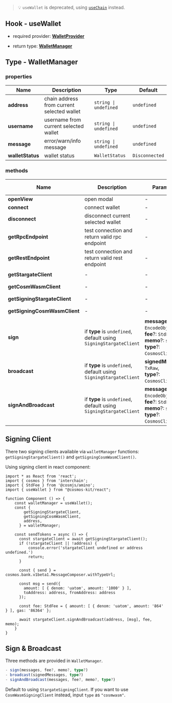 > 💡 `useWallet` is deprecated, using [`useChain`](https://docs.cosmoskit.com/use-chain) instead.

## Hook - useWallet

- required provider: [**WalletProvider**](https://docs.cosmoskit.com/wallet-provider)

- return type: [**WalletManager**](#type---walletmanager)

## Type - WalletManager

### properties

| Name      | Description | Type | Default |
| ----------- | ----------- | -- | -- |
| **address**   | chain address from current selected wallet       | `string \| undefined` | `undefined` |
| **username**   | username from current selected wallet       | `string \| undefined` | `undefined` |
| **message**   | error/warn/info message       | `string \| undefined` | `undefined` |
| **walletStatus**   | wallet status      | `WalletStatus` | `Disconnected` |

### methods

| Name      | Description | Parameters | Return Type | Is Async |
| ----------- | ----------- | -- | -- | -- |
| **openView**      | open modal       | - | `void` | N |
| **connect**      | connect wallet       | - | `void` | Y |
| **disconnect**      | disconnect current selected wallet       | - | `void` | Y |
| **getRpcEndpoint** | test connection and return valid rpc endpoint    | - | `string \| undefined` | Y |
| **getRestEndpoint**  | test connection and return valid rest endpoint    | - | `string \| undefined` | Y |
| **getStargateClient**  | - | - | `StargateClient \| undefined` | Y |
| **getCosmWasmClient**  | - | - | `CosmWasmClient \| undefined` | Y |
| **getSigningStargateClient**  | - | - | `SigningStargateClient \| undefined` | Y |
| **getSigningCosmWasmClient**  | - | - | `SigningCosmWasmClient \| undefined` | Y |
| **sign**  | if **type** is `undefined`, default using `SigningStargateClient` |     **messages**: `EncodeObject[]`,<br />**fee**?: `StdFee`,<br />**memo**?: `string`,<br />**type**?: `CosmosClientType`, | `TxRaw \| undefined` | Y |
| **broadcast**  | if **type** is `undefined`, default using `SigningStargateClient` |     **signedMessages**: `TxRaw`,<br />**type**?: `CosmosClientType`, | `DeliverTxResponse \| undefined` | Y |
| **signAndBroadcast**  | if **type** is `undefined`, default using `SigningStargateClient` |     **messages**: `EncodeObject[]`,<br />**fee**?: `StdFee`,<br />**memo**?: `string`,<br />**type**?: `CosmosClientType`, | `DeliverTxResponse \| undefined` | Y |

## Signing Client

There two signing clients available via `walletManager` functions: `getSigningStargateClient()` and `getSigningCosmWasmClient()`.

Using signing client in react component:

```tsx
import * as React from 'react';
import { cosmos } from 'interchain';
import { StdFee } from '@cosmjs/amino';
import { useWallet } from "@cosmos-kit/react";

function Component () => {
    const walletManager = useWallet();
    const {
        getSigningStargateClient,
        getSigningCosmWasmClient,
        address,
      } = walletManager;

    const sendTokens = async () => {
      const stargateClient = await getSigningStargateClient();
      if (!stargateClient || !address) {
          console.error('stargateClient undefined or address undefined.')
          return;
      }

      const { send } = cosmos.bank.v1beta1.MessageComposer.withTypeUrl;

      const msg = send({
        amount: [ { denom: 'uatom', amount: '1000' } ],
        toAddress: address, fromAddress: address
      });

      const fee: StdFee = { amount: [ { denom: 'uatom', amount: '864' } ], gas: '86364' };

      await stargateClient.signAndBroadcast(address, [msg], fee, memo);
    }
}
```

## Sign & Broadcast

Three methods are provided in `WalletManager`.

```ts
- sign(messages, fee?, memo?, type?)
- broadcast(signedMessages, type?)
- signAndBroadcast(messages, fee?, memo?, type?)
```

Default to using `StargateSigningClient`. If you want to use `CosmWasmSigningClient` instead, input `type` as `"cosmwasm"`.
